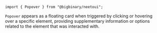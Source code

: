 `import { Popover } from "@bigbinary/neetoui";`

`Popover` appears as a floating card when triggered by clicking or hovering over
a specific element, providing supplementary information or options related to
the element that was interacted with.
